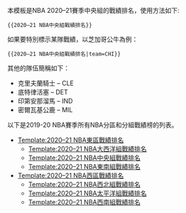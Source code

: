 {{NoteTA|G1=MediaWiki}}{{Documentation subpage}}
本模板是NBA 2020–21賽季中央組的戰績排名，使用方法如下:
<pre>{{2020–21 NBA中央組戰績排名}}</pre>
如果要特別標示某隊戰績，以芝加哥公牛為例：
<pre>{{2020–21 NBA中央組戰績排名|team=CHI}}</pre>
其他的隊伍簡稱如下：
*克里夫蘭騎士 – CLE
*底特律活塞 – DET
*印第安那溜馬 – IND
*密爾瓦基公鹿 – MIL
以下是2019-20 NBA賽季所有NBA分區和分組戰績榜的列表。
*[[Template:2020–21 NBA東區戰績排名]]
**[[Template:2020–21 NBA大西洋組戰績排名]]
**[[Template:2020–21 NBA中央組戰績排名]]
**[[Template:2020–21 NBA東南組戰績排名]]
*[[Template:2020–21 NBA西區戰績排名]]
**[[Template:2020–21 NBA西北組戰績排名]]
**[[Template:2020–21 NBA太平洋組戰績排名]]
**[[Template:2020–21 NBA西南組戰績排名]]
<includeonly>{{Sandbox other||[[Category:2020–21 NBA赛季模板|Central]][[Category:NBA中央排名模板]]}}</includeonly>